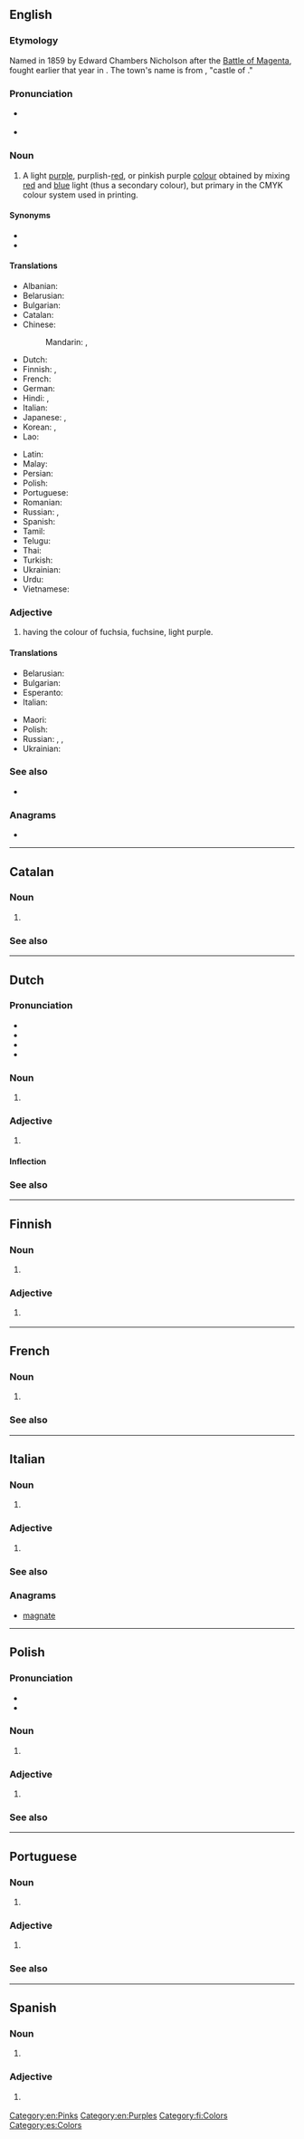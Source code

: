 {{also|Magenta}}
==English==
{{wikipedia}}

===Etymology===
Named in 1859 by Edward Chambers Nicholson after the [[w:Battle of Magenta|Battle of Magenta]], fought earlier that year in {{w|Magenta, Lombardy}}. The town's name is from {{etyl|la|en}} {{m|la|castrum}} {{m|la|Maxentiae}}, "castle of {{m|la|Maxentius}}."

===Pronunciation===
* {{a|GenAm}} {{IPA|/məˈdʒɛntə/|lang=en}}
* {{hyphenation|ma|gen|ta|lang=en}}

===Noun===
{{en-noun}}

# A light [[purple]], purplish-[[red]], or pinkish purple [[colour]] obtained by mixing [[red]] and [[blue]] light (thus a secondary colour), but primary in the CMYK colour system used in printing.
#: {{color panel|web magenta (additive magenta)|FF00FF}}
#: {{color panel|printer's magenta (subtractive magenta)|FF0090}}
#: {{color panel|Prismacolor magenta (original magenta)|CA1F7B}}

====Synonyms====
* {{l|en|fuchsia}}
* {{l|en|fuchsine}}

====Translations====
{{trans-top|colour}}
* Albanian: {{t|sq|ngjyrues i kuq}}
* Belarusian: {{t|be|[[пу́рпурны]] [[ко́лер]]|m|sc=Cyrl}}
* Bulgarian: {{t|bg|[[пу́рпурен]] [[цвят]]|m|sc=Cyrl}}
* Catalan: {{t+|ca|magenta}}
* Chinese:
*: Mandarin: {{t+|cmn|品紅|sc=Hani}}, {{t+|cmn|品红|tr=pǐnhóng|sc=Hani}}
* Dutch: {{t+|nl|magenta}}
* Finnish: {{t|fi|aniliininpunainen}}, {{t+|fi|magenta}}
* French: {{t+|fr|magenta}}
* German: {{t|de|Magenta}}
* Hindi: {{t|hi|मैजेंटा|m|tr=maijeṇṭā|sc=Deva}}, {{t|hi|मैजंटा|m|tr=maijaṇṭā|sc=Deva}}
* Italian: {{t+|it|magenta}}
* Japanese: {{t|ja|マジェンタ|tr=majenta}}, {{t|ja|マゼンタ|tr=mazenta}}
* Korean: {{t+|ko|자홍색}}, {{t|ko|마젠타색}}
* Lao: {{t|lo|ສີມ່ວງແດງ|sc=Laoo}}
{{trans-mid}}
* Latin: {{t|la|magentibus}}
* Malay: {{t|ms|lembayung}}
* Persian: {{t|fa|سرخابی سیر|tr=sorxâbi sir}}
* Polish: {{t+|pl|magenta|f}}
* Portuguese: {{t+|pt|magenta}}
* Romanian: {{t+|ro|mov}}
* Russian: {{t|ru|мадже́нта|f}}, {{t|ru|[[пу́рпу́рный]] [[цвет]]|m}}
* Spanish: {{t+|es|magenta}}
* Tamil: {{t|ta|கருநீலம்|sc=Taml}}
* Telugu: {{t|te|మాజెంటా|sc=Telu}}
* Thai: {{t|th|สีม่วงแดง|tr=sĕe mûang-daeng}}
* Turkish: {{t|tr|majenta}}
* Ukrainian: {{t|uk|пу́рпурний|sc=Cyrl}}
* Urdu: {{t|ur|میجنٹا|m|tr=maijaṇṭā|sc=ur-Arab}}
* Vietnamese: {{t|vi|màu đỏ sậm}}
{{trans-bottom}}

===Adjective===
{{en-adj}}

# having the colour of fuchsia, fuchsine, light purple.

====Translations====
{{trans-top|colour}}
* Belarusian: {{t|be|пу́рпурны|sc=Cyrl}}
* Bulgarian: {{t+|bg|пу́рпурен|sc=Cyrl}}
* Esperanto: {{t+|eo|malva}}
* Italian: {{t+|it|magenta}}
{{trans-mid}}
* Maori: {{t|mi|mākurakura}}
* Polish: {{t+|pl|magenta}}
* Russian: {{t+|ru|пу́рпу́рный}}, {{t+|ru|сире́невый}}, {{t+|ru|фукси́новый}}
* Ukrainian: {{t|uk|пу́рпурний|sc=Cyrl}}
{{trans-bottom}}

===See also===
{{table:colors/en}}
* {{list:reds/en}}

===Anagrams===
* {{anagrams|en|gateman|magnate|nametag}}

[[Category:en:Pinks]]
[[Category:en:Purples]]

----

==Catalan==

===Noun===
{{wikipedia|lang=ca}}

{{ca-noun|f|-}}

# {{l|en|magenta}} {{gloss|pinkish purple colour}}

===See also===
{{table:colors/ca}}

----

==Dutch==

===Pronunciation===
* {{audio|Nl-magenta.ogg|Audio|lang=nl}}
* {{IPA|/maːˈɣɛntaː/|lang=nl}}
* {{IPA|/maːˈdʒɛntaː/|lang=nl}}
* {{hyphenation|ma|gen|ta|lang=nl}}

===Noun===
{{wikipedia|Magenta (kleur)|magenta|lang=nl}}

{{nl-noun|n|-'s|-}}

# {{l|en|magenta}} {{gloss|pinkish purple colour}}

===Adjective===
{{nl-adj|inv}}

# {{l|en|magenta}} {{gloss|being of the magenta colour}}

====Inflection====
{{nl-decl-adj|magenta|-}}

===See also===
{{table:colors/nl}}

----

==Finnish==

===Noun===
{{wikipedia|lang=fi}}

{{fi-noun|}}

# {{l|en|magenta}} {{gloss|pinkish purple colour}}

===Adjective===
{{fi-adj}}

# {{l|en|magenta}} {{gloss|being of the magenta colour}}

[[Category:fi:Colors]]

----

==French==

===Noun===
{{wikipedia|Magenta (couleur)|magenta|lang=fr}}

{{fr-noun|m|-}}

# {{l|en|magenta}} {{gloss|pinkish purple colour}}

===See also===
{{table:colors/fr}}

----

==Italian==

===Noun===
{{wikipedia|Magenta (colore)|magenta|lang=it}}

{{head|it|noun|g=m|invariable}}

# {{l|en|magenta}} {{gloss|pinkish purple colour}}

===Adjective===
{{head|it|adjective|invariable}}

# {{l|en|magenta}} {{gloss|being of the magenta colour}}

===See also===
{{table:colors/it}}

===Anagrams===
* [[magnate#Italian|magnate]]

----

==Polish==

===Pronunciation===
* {{pl-IPA}}
* {{hyphenation|ma|gen|ta|lang=pl}}

===Noun===
{{wikipedia|Magenta (barwa)|magenta|lang=pl}}

{{pl-noun|f|-}}

# {{l|en|magenta}} {{gloss|pinkish purple colour}}

===Adjective===
{{pl-adj|n}}

# {{l|en|magenta}} {{gloss|being of the magenta colour}}

===See also===
{{table:colors/pl}}

----

==Portuguese==

===Noun===
{{wikipedia|lang=pt}}

{{pt-noun|m|-}}

# {{l|en|magenta}} {{gloss|pinkish purple colour}}

===Adjective===
{{pt-adj|pl=magenta}}

# {{l|en|magenta}} {{gloss|being of the magenta colour}}

===See also===
{{table:colors/pt}}

----

==Spanish==

===Noun===
{{wikipedia|lang=es}}

{{es-noun|m|-}}

# {{l|en|magenta}} {{gloss|pinkish purple colour}}

===Adjective===
{{es-adj|pl=magenta}}

# {{l|en|magenta}} {{gloss|being of the magenta colour}}

[[Category:es:Colors]]